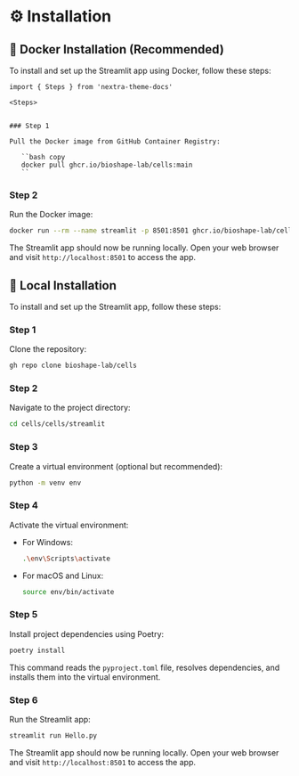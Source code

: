 # ⚙️ Installation


## 🐳 Docker Installation (Recommended)

To install and set up the Streamlit app using Docker, follow these steps:

```
import { Steps } from 'nextra-theme-docs'
 
<Steps>


### Step 1

Pull the Docker image from GitHub Container Registry:

   ``bash copy 
   docker pull ghcr.io/bioshape-lab/cells:main
   ``
```


### Step 2

Run the Docker image:

   ```bash copy
   docker run --rm --name streamlit -p 8501:8501 ghcr.io/bioshape-lab/cells:main
   ```

   The Streamlit app should now be running locally. Open your web browser and visit `http://localhost:8501` to access the app.




## 🐍 Local Installation

To install and set up the Streamlit app, follow these steps:


 
<Steps>
 
### Step 1
 
Clone the repository:

   ```bash copy 
   gh repo clone bioshape-lab/cells
   ```
 
### Step 2
 
Navigate to the project directory:

   ```bash copy
   cd cells/cells/streamlit
   ```

### Step 3

Create a virtual environment (optional but recommended):

   ```bash copy
   python -m venv env
   ```

### Step 4

Activate the virtual environment:

   - For Windows:

     ```bash copy
     .\env\Scripts\activate
     ```

   - For macOS and Linux:

     ```bash copy
     source env/bin/activate
     ```

### Step 5

Install project dependencies using Poetry:

   ```bash copy
   poetry install
   ```

   This command reads the `pyproject.toml` file, resolves dependencies, and installs them into the virtual environment.


### Step 6

Run the Streamlit app:

   ```bash copy
   streamlit run Hello.py
   ```

   The Streamlit app should now be running locally. Open your web browser and visit `http://localhost:8501` to access the app.


 
</Steps>





